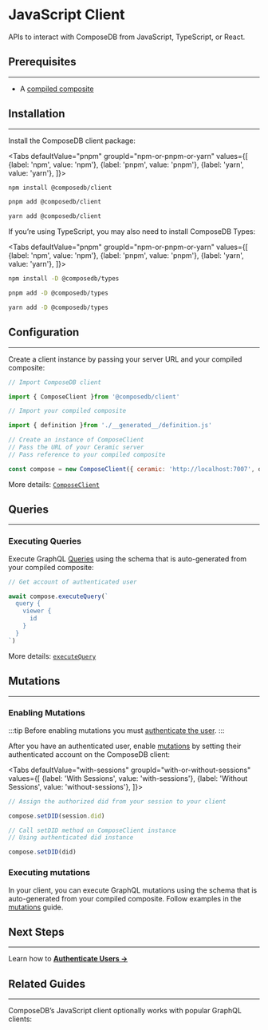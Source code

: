 
# JavaScript Client

<head>
  <meta name="robots" content="noindex" />
  <meta name="googlebot" content="noindex" />
</head>

APIs to interact with ComposeDB from JavaScript, TypeScript, or React. 

## Prerequisites
---
- A [compiled composite](../../guides/data-modeling/composites.mdx#compiling-composites)

## Installation
---
Install the ComposeDB client package:

<Tabs
  defaultValue="pnpm"
  groupId="npm-or-pnpm-or-yarn"
  values={[
    {label: 'npm', value: 'npm'},
    {label: 'pnpm', value: 'pnpm'},
    {label: 'yarn', value: 'yarn'},
  ]}>
  <TabItem value="npm">

```bash
npm install @composedb/client
```

  </TabItem>
  <TabItem value="pnpm">

```bash
pnpm add @composedb/client
```

  </TabItem>
  <TabItem value="yarn">

```bash
yarn add @composedb/client
```

  </TabItem>
</Tabs>

If you’re using TypeScript, you may also need to install ComposeDB Types:

<Tabs
  defaultValue="pnpm"
  groupId="npm-or-pnpm-or-yarn"
  values={[
    {label: 'npm', value: 'npm'},
    {label: 'pnpm', value: 'pnpm'},
    {label: 'yarn', value: 'yarn'},
  ]}>
  <TabItem value="npm">

```bash
npm install -D @composedb/types
```

  </TabItem>
  <TabItem value="pnpm">

```bash
pnpm add -D @composedb/types
```

  </TabItem>
  <TabItem value="yarn">

```bash
yarn add -D @composedb/types
```

  </TabItem>
</Tabs>


## Configuration
---
Create a client instance by passing your server URL and your compiled composite:

```jsx
// Import ComposeDB client

import { ComposeClient }from '@composedb/client'

// Import your compiled composite

import { definition }from './__generated__/definition.js'

// Create an instance of ComposeClient
// Pass the URL of your Ceramic server
// Pass reference to your compiled composite

const compose = new ComposeClient({ ceramic: 'http://localhost:7007', definition })

```

More details: [`ComposeClient`](../../api/classes/client.ComposeClient.md)

## Queries
---
### Executing Queries

Execute GraphQL [Queries](../../guides/data-interactions/queries.mdx) using the schema that is auto-generated from your compiled composite:

```jsx
// Get account of authenticated user

await compose.executeQuery(`
  query {
    viewer {
      id
    }
  }
`)

```

More details: [`executeQuery`](../../api/classes/client.ComposeClient.md#executequery)

## Mutations
---
### Enabling Mutations

:::tip
Before enabling mutations you must [authenticate the user](./../composedb-client/authenticate-users.mdx).
:::

After you have an authenticated user, enable [mutations](../../guides/data-interactions/mutations.mdx) by setting their authenticated account on the ComposeDB client:

<Tabs
  defaultValue="with-sessions"
  groupId="with-or-without-sessions"
  values={[
    {label: 'With Sessions', value: 'with-sessions'},
    {label: 'Without Sessions', value: 'without-sessions'},
  ]}>
  <TabItem value="with-sessions">

```jsx
// Assign the authorized did from your session to your client

compose.setDID(session.did)
```

  </TabItem>
  <TabItem value="without-sessions">

```jsx
// Call setDID method on ComposeClient instance
// Using authenticated did instance

compose.setDID(did)
```

  </TabItem>
</Tabs>

### Executing mutations
In your client, you can execute GraphQL mutations using the schema that is auto-generated from your compiled composite. Follow examples in the [mutations](../../guides/data-interactions/mutations.mdx) guide.

## Next Steps
---
Learn how to [**Authenticate Users →**](./../composedb-client/authenticate-users.mdx)

## Related Guides
---
ComposeDB’s JavaScript client optionally works with popular GraphQL clients:

<DocCardList />
